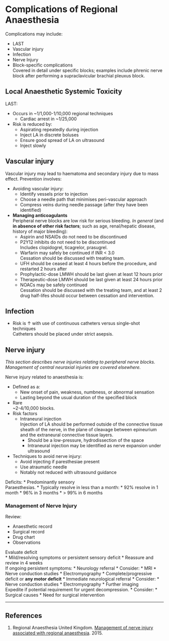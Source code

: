 # Complications of Regional Anaesthesia

Complications may include:

* LAST
* Vascular injury
* Infection
* Nerve Injury
* Block-specific complications\
Covered in detail under specific blocks; examples include phrenic nerve block after performing a supraclavicular brachial pleuxus block.


## Local Anaesthetic Systemic Toxicity

LAST:

* Occurs in ~1/1,000-1/10,000 regional techniques
	* Cardiac arrest in ~1/25,000
* Risk is reduced by:
	* Aspirating repeatedly during injection
	* Inject LA in discrete boluses
	* Ensure good spread of LA on ultrasound
	* Inject slowly

## Vascular injury

Vascular injury may lead to haematoma and secondary injury due to mass effect. Prevention involves:

* Avoiding vascular injury:
	* Identify vessels prior to injection
	* Choose a needle path that minimises peri-vascular approach
	* Compress veins during needle passage (after they have been identified)
* **Managing anticoagulants**\
Peripheral nerve blocks are low risk for serious bleeding. *In general* (and **in absence of other risk factors**; such as age, renal/hepatic disease, history of major bleeding):
	* Aspirin and NSAIDs do not need to be discontinued\
	* P2Y12 inhibits do not need to be discontinued\
	Includes clopidogrel, ticagrelor, prasugrel.
	* Warfarin may safely be continued if INR < 3.0\
	Cessation should be discussed with treating team.
	* UFH should be ceased at least 4 hours before the procedure, and restarted 2 hours after
	* Prophylactic-dose LMWH should be last given at least 12 hours prior
	* Therapeutic-dose LMWH should be last given at least 24 hours prior
	* NOACs may be safely continued\
	Cessation should be discussed with the treating team, and at least 2 drug half-lifes should occur between cessation and intervention.


## Infection

* Risk is ↑ with use of continuous catheters versus single-shot techniques\
Catheters should be placed under strict asepsis.

## Nerve injury

*This section describes nerve injuries relating to peripheral nerve blocks. Management of central neuraxial injuries are covered elsewhere.*

Nerve injury related to anaesthesia is:

* Defined as a:
	* New onset of pain, weakness, numbness, or abnormal sensation
	* Lasting beyond the usual duration of the specified block
* Rare\
~2-4/10,000 blocks.
* Risk factors
	* Intraneural injection\
	Injection of LA should be performed outside of the connective tissue sheath of the nerve, in the plane of cleavage between epineurium and the extraneural connective tissue layers.
		* Should be a low-pressure, hydrodissection of the space
		* Intraneural injection may be identified as nerve expansion under ultrasound
* Techniques to avoid nerve injury:
	* Avoid injecting if paresthesiae present
	* Use atraumatic needle
	* Notably not reduced with ultrasound guidance


Deficits:
	* Predominantly sensory\
	Paraesthesias.
	* Typically resolve in less than a month:
		* 92% resolve in 1 month
		* 96% in 3 months
		* > 99% in 6 months



### Management of Nerve Injury

Review:

* Anaesthetic record
* Surgical record
* Drug chart
* Observations


Evaluate deficit\
* Mild/resolving symptoms or persistent sensory deficit
	* Reassure and review in 4 weeks\
	If ongoing persistent symptoms:
		* Neurology referral
		* Consider:
			* MRI
			* Nerve conduction studies
			* Electromyography
* Complete/progressive deficit or **any motor deficit**
	* Immediate neurological referral
	* Consider:
		* Nerve conduction studies
		* Electromyography
		* Further imaging\
		Expedite if potential requirement for urgent decompression.
	* Consider:
		* Surgical causes
		* Need for surgical intervention


---

## References


1. Regional Anaesthesia United Kingdom. [Management of nerve injury associated with regional anaesthesia](https://www.ra-uk.org/images/Documents/NERVE_INJURY_management_algorithm_RAUK_April2015.pdf). 2015. 